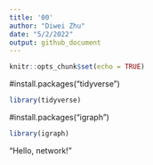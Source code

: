 ```yaml
---
title: '00'
author: "Diwei Zhu"
date: "5/2/2022"
output: github_document
---
```


```r
knitr::opts_chunk$set(echo = TRUE)
```

#install.packages("tidyverse")
```r
library(tidyverse)
```

#install.packages("igraph")
```r
library(igraph)
```

"Hello, network!"
